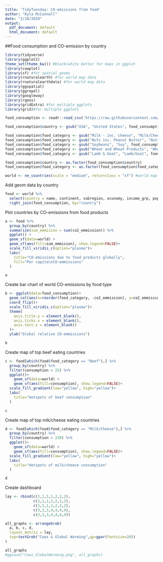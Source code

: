 ```yaml
---
title: 'TidyTuesday: CO-emissions from food'
author: "Kyla McConnell"
date: "2/18/2020"
output:
  pdf_document: default
  html_document: default
---
```


##Food consumption and CO-emission by country
```r
library(tidyverse)
library(ggplot2)
theme_set(theme_bw()) #black/white better for maps in ggplot
library(cowplot)
library(sf) #for spatial geoms
library(rnaturalearth) #for world map data
library(rnaturalearthdata) #for world map data
library(ggspatial)
library(ggrepel)
library(googleway)
library(rgeos)
library(gridExtra) #for multiple ggplots
library(grid)#for multiple ggplots

food_consumption <- readr::read_csv('https://raw.githubusercontent.com/rfordatascience/tidytuesday/master/data/2020/2020-02-18/food_consumption.csv')

food_consumption$country <- gsub("USA", "United States", food_consumption$country)  #name didn't match world map data

food_consumption$food_category <- gsub("Milk - inc. cheese", "Milk/Cheese", food_consumption$food_category) #labels too long for nice barchart
food_consumption$food_category <- gsub("Nuts inc. Peanut Butter", "Nuts", food_consumption$food_category)
food_consumption$food_category <- gsub("Soybeans", "Soy", food_consumption$food_category)
food_consumption$food_category <- gsub("Wheat and Wheat Products", "Wheat", food_consumption$food_category)
food_consumption$food_category <- gsub("Lamb & Goat", "Lamb/Goat", food_consumption$food_category)

food_consumption$country <- as.factor(food_consumption$country)
food_consumption$food_category <- as.factor(food_consumption$food_category)

world <- ne_countries(scale = "medium", returnclass = "sf") #world map data
```


Add geom data by country
```r
food <- world %>%
  select(country = name, continent, subregion, economy, income_grp, pop_est, gdp_md_est, geometry) %>%
  right_join(food_consumption, by="country")
```

Plot countries by CO-emissions from food products
```r
a <- food %>%
  group_by(country) %>%
  summarize(sum_emmision = sum(co2_emmission)) %>%
  ggplot() +
  geom_sf(data=world) +
  geom_sf(aes(fill=sum_emmision), show.legend=FALSE)+
  scale_fill_viridis_c(option="plasma")+
  labs(
    title="CO-emissions due to food products globally",
    fill="Per capita\nCO-emmissions"
  )

a
```

Create bar chart of world CO-emissions by food type
```r
b <- ggplot(data=food_consumption)+
  geom_col(aes(x=reorder(food_category, -co2_emmission), y=co2_emmission, fill=co2_emmission), show.legend=FALSE)+
  coord_flip()+
  scale_fill_viridis_c(option="plasma")+
  theme(
    axis.title.y = element_blank(),
    axis.ticks.x = element_blank(),
    axis.text.x = element_blank()
  )+ 
  ylab("Global relative CO-emmissions")

b
```

Create map of top beef eating countries
```r
c <- food[which(food$food_category == "Beef"),] %>%
  group_by(country) %>%
  filter(consumption > 25) %>%
  ggplot()+
    geom_sf(data=world) +
    geom_sf(aes(fill=consumption), show.legend=FALSE)+
  scale_fill_gradient(low="yellow", high="yellow")+
  labs(
    title="Hotspots of beef consumption"
  )

c
```

Create map of top mik/cheese eating countries
```r
d <- food[which(food$food_category == "Milk/Cheese"),] %>%
  group_by(country) %>%
  filter(consumption > 220) %>%
  ggplot()+
    geom_sf(data=world) +
    geom_sf(aes(fill=consumption), show.legend=FALSE)+
  scale_fill_gradient(low="yellow", high="yellow")+
  labs(
    title="Hotspots of milk/cheese consumption"
  )

d
```

Create dashboard
```r
lay <- rbind(c(1,1,1,1,2,2,2),
             c(1,1,1,1,2,2,2),
             c(1,1,1,1,2,2,2),
             c(3,3,3,4,4,4,4),
             c(3,3,3,4,4,4,4))

all_graphs <- arrangeGrob(
  a, b, c, d,
  layout_matrix = lay,
  top=textGrob("Cows & Global Warming",gp=gpar(fontsize=20))
)

all_graphs
#ggsave("Cows_GlobalWarming.png", all_graphs)
```

